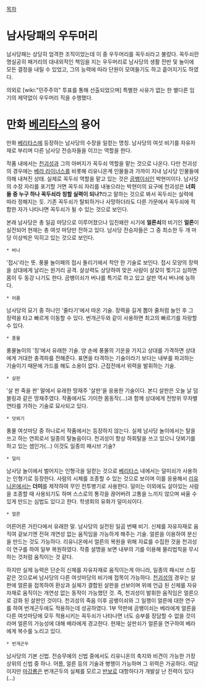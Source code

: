 [[목차]]

= 남사당패의 우두머리 =

남사당패는 상당히 엄격한 조직이었는데 이 중 우두머리를 꼭두쇠라고 불렀다. 꼭두쇠란 명실공히 패거리의 대내외적인 책임을 지는 우두머리로 남사당의 생활 전반 및 놀이에 모든 결정을 내릴 수 있었고, 그의 능력에 따라 단원이 모여들기도 하고 흩어지기도 하였다.

의외로 [wiki:"민주주의" 투표를 통해 선출되었으며] 특별한 사유가 없는 한 별다른 임기의 제약없이 우두머리 직을 수행했다.

= 만화 [[베리타스]]의 용어 =

만화 [[베리타스]]에 등장하는 남사당의 수장을 일컫는 명칭. 남사당의 여섯 비기를 자유자재로 부리며 다른 남사당 전승자들을 이끄는 역할을 한다.

작품 내에서는 [[천괴성]]과 그의 아버지가 꼭두쇠 역할을 맡는 것으로 나온다. 다만 천괴성의 경우에는 [[베라 라이너스]]를 비롯해 리유니온계 인물들과 가까이 지내 남사당 인물들에 의해 내쳐진 상태. 실제로 꼭두쇠 역할을 맡고 있는 것은 [[곰뱅이쇠]]인 박현미이다. 남사당의 수장 자리를 포기할 거면 꼭두쇠 자리를 내놓으라는 박현미의 요구에 천괴성은 '''너희들 중 누구 하나 꼭두쇠라 칭할 실력이 되나?'''라고 말하는 것으로 봐서 꼭두쇠는 실력에 따라 정해지는 듯. 기존 꼭두쇠가 탈퇴하거나 사망하더라도 다른 가문에서 꼭두쇠에 적합한 자가 나타나면 꼭두쇠가 될 수 있는 것으로 보인다.

본래 남사당은 총 일곱 마당으로 이루어졌으나 임진왜란 시기에 '''얼른쇠'''의 비기인 '''얼른'''이 실전되어 현재는 총 여섯 마당만 전하고 있다. 남사당 전승자들은 그 중 최소한 두 개 마당 이상씩은 익히고 있는 것으로 보인다.

 * 버나
'접시'라는 뜻. 풍물 놀이패의 접시 돌리기에서 착안 한 기술로 보인다. 접시 모양의 장력을 상대에게 날리는 원거리 공격. 살상력도 상당하여 맞은 사람이 살갗이 찢기고 심하면 몸이 두 동강 나기도 한다. 곰뱅이쇠가 버나를 특기로 하고 있고 살판 역시 버나에 능하다.

 * 어름
남사당의 묘기 중 하나인 '줄타기'에서 따온 기술. 장력을 길게 뽑아 줄처럼 늘인 후 그 장력을 타고 빠르게 이동할 수 있다. 번개곤두와 같이 사용하면 최고의 빠르기를 자랑할 수 있다.

 * 풍물
풍물놀이의 '징'에서 유래한 기술. 양 손에 풍물의 기운을 가지고 상대를 가격하면 상대에게 거대한 충격파를 전해준다. 표면을 타격하는 기술이라기 보다는 내부를 파괴하는 기술이기 때문에 가드를 해도 소용이 없다. 근접전에서 위력을 발휘하는 기술.

 * 살판
'살 판 죽을 판' 말에서 유래한 땅재주 '살판'을 응용한 기술이다. 본디 살판은 오늘 날 덤블링과 같은 땅재주였다. 작품에서도 기이한 몸동작(…)과 함께 상대에게 전방위 무차별 연타를 가하는 기술로 묘사되고 있다. 

 * 덧뵈기
풍물 여섯마당 중 하나로서 작품에서는 등장하지 않는다. 실제 남사당 놀이에서는 탈을 쓰고 하는 연희로서 일종의 탈놀음이다. 천괴성이 항상 하회탈을 쓰고 있으니 덧뵈기를 하고 있는 셈인가(…) 이것도 일종의 패시브 기술?

 * 덜미
남사당 놀이에서 벌어지는 인형극을 일컫는 것으로 [[베리타스]] 내에서는 덜미쇠가 사용하는 인형기로 등장한다. 사람의 시체를 조종할 수 있는 것으로 보이며 이를 응용해서 [[리유니온]]에서는 '''더미'''를 제작하여 무인 전투병기로 사용한다. 덜미는 이외에도 살아있는 사람을 조종할 때 사용되기도 하며 스스로의 통각을 끊어버려 고통을 느끼지 않으며 싸울 수 있게 만드는 심법도 있다고 한다. 학생회의 유화가 덜미쇠이다.

 * 얼른
어른어른 거린다에서 유래한 말. 남사당의 실전된 일곱 번째 비기. 신체를 자유자재로 움직여 겉보기엔 전혀 개연성 없는 움직임을 가능하게 해주는 기술. 얼른을 이용하여 분신을 만드는 것도 가능하다. 리유니온에서 얼른의 복원을 위해 자료를 수집한 것을 천괴성이 연구를 하여 일부 복원하였다. 작중 설명을 보면 내부의 기를 이용해 물리법칙을 무시하는 것처럼 움직이는 것 같다. 

하지만 실제 능력은 단순히 신체를 자유자재로 움직이는게 아니라, 일종의 패시브 스킬 같은 것으로써 남사당의 다른 여섯마당의 비기에 접목이 가능하다. [[천괴성]]의 경우는 살판에 얼른을 접목하여 환상과 실체가 결합된 살판을 선보이며 위에 언급 된 신체를 자유자재로 움직이는 개연성 없는 동작이 가능했던 것. 즉, 천괴성이 발휘한 움직임은 얼른으로 강화 된 살판인 것이다. 천괴성의 죽음 이후 곰뱅이쇠와 그 일행이 얼른에 대한 연구를 하여 번개곤두에도 적용하는데 성공하였다. 1부 막판에 곰뱅이쇠는 베라에게 얼른을 다른 여섯마당에 모두 적용시키는 꼭두쇠가 나타나면 너도 승부를 장담할 수 없을 것이라며 얼른의 가능성에 대해 베라에게 경고한다. 현재는 살판쇠가 얼른을 연구하여 베라에게 복수를 노리고 있다.

 * 번개곤두
남사당의 기본 신법. 전승무예의 신법 중에서도 리유니온의 축지와 비견이 가능한 가장 상위의 신법 중 하나. 어름, 얼른 등의 기술과 병행이 가능하며 그 위력은 가공하다. 여담이지만 [[마강룡]]은 번개곤두의 실체를 모르고 [[반보]]로 대항하다가 개발살 난 전력이 있다(…)
